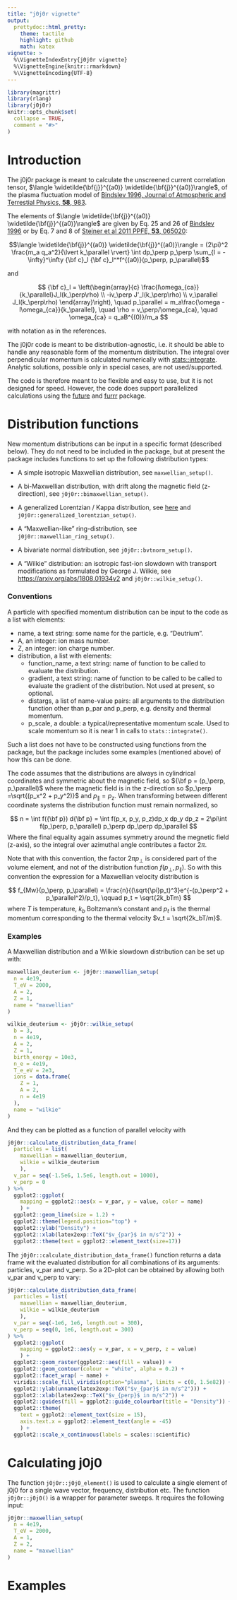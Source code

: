 ```yaml
---
title: "j0j0r vignette"
output:
  prettydoc::html_pretty:
    theme: tactile
    highlight: github
    math: katex
vignette: >
  %\VignetteIndexEntry{j0j0r vignette}
  %\VignetteEngine{knitr::rmarkdown}
  %\VignetteEncoding{UTF-8}
---
```


```r
library(magrittr)
library(rlang)
library(j0j0r)
knitr::opts_chunk$set(
  collapse = TRUE,
  comment = "#>"
)
```

# Introduction

The j0j0r package is meant to calculate the unscreened current correlation tensor, $\langle \widetilde{\bf{j}}^{(a0)} \widetilde{\bf{j}}^{(a0)}\rangle$, of the plasma fluctuation model of [Bindslev 1996, Journal of Atmospheric and Terrestial Physics, **58**, 983](https://www.sciencedirect.com/science/article/pii/0021916995001298). 

The elements of $\langle \widetilde{\bf{j}}^{(a0)} \widetilde{\bf{j}}^{(a0)}\rangle$ are given by Eq. 25 and 26 of [Bindslev 1996](https://www.sciencedirect.com/science/article/pii/0021916995001298) or by Eq. 7 and 8 of [Stejner et al 2011 PPFE, **53**, 065020](https://orbit.dtu.dk/files/5555263/Stejner_preprint.pdf):

$$\langle \widetilde{\bf{j}}^{(a0)} \widetilde{\bf{j}}^{(a0)}\rangle = (2\pi)^2 \frac{m_a q_a^2}{\lvert k_\parallel \rvert} \int dp_\perp p_\perp \sum_{l = -\infty}^\infty {\bf c}_l {\bf c}_l^*f^{(a0)}(p_\perp, p_\parallel)$$

and

$$ {\bf c}_l = \left(\begin{array}{c} \frac{l\omega_{ca}}{k_\parallel}J_l(k_\perp\rho) \\ -iv_\perp J'_l(k_\perp\rho) \\ v_\parallel J_l(k_\perp\rho) \end{array}\right), \quad p_\parallel = m_a\frac{\omega -l\omega_{ca}}{k_\parallel}, \quad \rho = v_\perp/\omega_{ca}, \quad \omega_{ca} = q_aB^{(0)}/m_a $$

with notation as in the references. 

The j0j0r code is meant to be distribution-agnostic, i.e. it should be able to handle any reasonable form of the momentum distribution. The integral over perpendicular momentum is calculated numerically with [stats::integrate](https://stat.ethz.ch/R-manual/R-devel/library/stats/html/integrate.html). Analytic solutions, possible only in special cases, are not used/supported. 

The code is therefore meant to be flexible and easy to use, but it is not designed for speed. However, the code does support parallelized calculations using the [future](https://cran.r-project.org/web/packages/future/vignettes/future-1-overview.html) and [furrr](https://cran.r-project.org/web/packages/furrr/index.html) package.

# Distribution functions

New momentum distributions can be input in a specific format (described below). They do not need to be included in the package, but at present the package includes functions to set up the following distribution types:

* A simple isotropic Maxwellian distribution, see `maxwellian_setup()`. 

* A bi-Maxwellian distribution, with drift along the magnetic field (z-direction), see `j0j0r::bimaxwellian_setup()`.

* A generalized Lorentzian / Kappa distribution, see [here](https://www.spenvis.oma.be/help/background/distributions/distributions.html) and `j0j0r::generalized_lorentzian_setup()`.

* A "Maxwellian-like" ring-distribution, see `j0j0r::maxwellian_ring_setup()`.

* A bivariate normal distribution, see `j0j0r::bvtnorm_setup()`.

* A "Wilkie" distribution: an isotropic fast-ion slowdown with transport modifications as formulated by George J. Wilkie,  see [https://arxiv.org/abs/1808.01934v2](https://arxiv.org/abs/1808.01934v2) and `j0j0r::wilkie_setup()`.  

### Conventions

A particle with specified momentum distribution can be input to the code as a list with elements:

* name, a text string: some name for the particle, e.g. "Deutrium".
* A, an integer: ion mass number.
* Z, an integer: ion charge number.
* distribution, a list with elements:
    * function_name, a text string:  name of function to be called to evaluate the distribution.
    * gradient, a text string:  name of function to be called to be called to evaluate the gradient of the distribution. Not used at present, so optional. 
    * distargs, a list of name-value pairs: all arguments to the distribution function other than p_par and p_perp, e.g. density and thermal momentum.
    * p_scale, a double: a typical/representative momentum scale. Used to scale momentum so it is near 1 in calls to `stats::integrate()`.

Such a list does not have to be constructed using functions from the package, but the package includes some examples (mentioned above) of how this can be done. 

The code assumes that the distributions are always in cylindrical coordinates and symmetric about the magnetic field, so ${\bf p = (p_\perp, p_\parallel)$ where the magnetic field is in the z-direction so $p_\perp =\sqrt{(p_x^2 + p_y^2)}$ and $p_\parallel = p_z$. When transforming between different coordinate systems the distribution function must remain normalized, so

$$ 
n = \int f({\bf p}) d{\bf p} = \int f(p_x, p_y, p_z)dp_x dp_y dp_z = 2\pi\int f(p_\perp, p_\parallel) p_\perp dp_\perp dp_\parallel 
$$
Where the final equality again assumes symmetry around the megnetic field (z-axis), so the integral over azimuthal angle contributes a factor $2\pi$. 

Note that with this convention, the factor $2\pi p_\perp$ is considered part of the volume element, and not of the distribution function $f(p_\perp, p_\parallel)$. So with this convention the expression for a Maxwellian velocity distribution is 

$$
f_{Mw}(p_\perp, p_\parallel) = \frac{n}{(\sqrt{\pi}p_t)^3}e^{-(p_\perp^2 + p_\parallel^2)/p_t}, \qquad
p_t = \sqrt{2k_bTm}
$$
where $T$ is temperature, $k_b$ Boltzmann's constant and $p_t$ is the thermal momentum corresponding to the thermal velocity $v_t = \sqrt{2k_bT/m}$.

### Examples
A Maxwellian distribution and a Wilkie slowdown distribution can be set up with:

```r
maxwellian_deuterium <- j0j0r::maxwellian_setup(
  n = 4e19,
  T_eV = 2000,
  A = 2,
  Z = 1,
  name = "maxwellian"
)

wilkie_deuterium <- j0j0r::wilkie_setup(
  b = 3,
  n = 4e19,
  A = 2,
  Z = 1,
  birth_energy = 10e3,
  n_e = 4e19,
  T_e_eV = 2e3,
  ions = data.frame(
    Z = 1,
    A = 2,
    n = 4e19
  ),
  name = "wilkie"
)
```

And they can be plotted as a function of parallel velocity with 

```r
j0j0r::calculate_distribution_data_frame(
  particles = list(
    maxwellian = maxwellian_deuterium, 
    wilkie = wilkie_deuterium
    ), 
  v_par = seq(-1.5e6, 1.5e6, length.out = 1000), 
  v_perp = 0
) %>% 
  ggplot2::ggplot(
    mapping = ggplot2::aes(x = v_par, y = value, color = name)
    ) +
  ggplot2::geom_line(size = 1.2) +
  ggplot2::theme(legend.position="top") +
  ggplot2::ylab("Density") +
  ggplot2::xlab(latex2exp::TeX("$v_{par}$ in m/s^2")) +
  ggplot2::theme(text = ggplot2::element_text(size=17))
```

The `j0j0r::calculate_distribution_data_frame()` function returns a data frame wit the evaluated distribution for all combinations of its arguments: particles, v_par and v_perp. So a 2D-plot can be obtained by allowing both v_par and v_perp to vary:

```r
j0j0r::calculate_distribution_data_frame(
  particles = list(
    maxwellian = maxwellian_deuterium, 
    wilkie = wilkie_deuterium
    ), 
  v_par = seq(-1e6, 1e6, length.out = 300), 
  v_perp = seq(0, 1e6, length.out = 300)
) %>% 
  ggplot2::ggplot(
    mapping = ggplot2::aes(y = v_par, x = v_perp, z = value)
    ) +
  ggplot2::geom_raster(ggplot2::aes(fill = value)) +
  ggplot2::geom_contour(colour = "white", alpha = 0.2) +
  ggplot2::facet_wrap( ~ name) +
  viridis::scale_fill_viridis(option="plasma", limits = c(0, 1.5e82)) +
  ggplot2::ylab(unname(latex2exp::TeX("$v_{par}$ in m/s^2"))) +
  ggplot2::xlab(latex2exp::TeX("$v_{perp}$ in m/s^2")) +
  ggplot2::guides(fill = ggplot2::guide_colourbar(title = "Density")) +
  ggplot2::theme(
    text = ggplot2::element_text(size = 15),
    axis.text.x = ggplot2::element_text(angle = -45)
    ) +
  ggplot2::scale_x_continuous(labels = scales::scientific)
```

# Calculating j0j0

The function `j0j0r::j0j0_element()` is used to calculate a single element of j0j0 for a single wave vector, frequency, distribution etc. The function `j0j0r::j0j0()` is a wrapper for parameter sweeps. It requires the following input:



```r
j0j0r::maxwellian_setup(
  n = 4e19,
  T_eV = 2000,
  A = 1,
  Z = 2,
  name = "maxwellian"
)
```


# Examples
